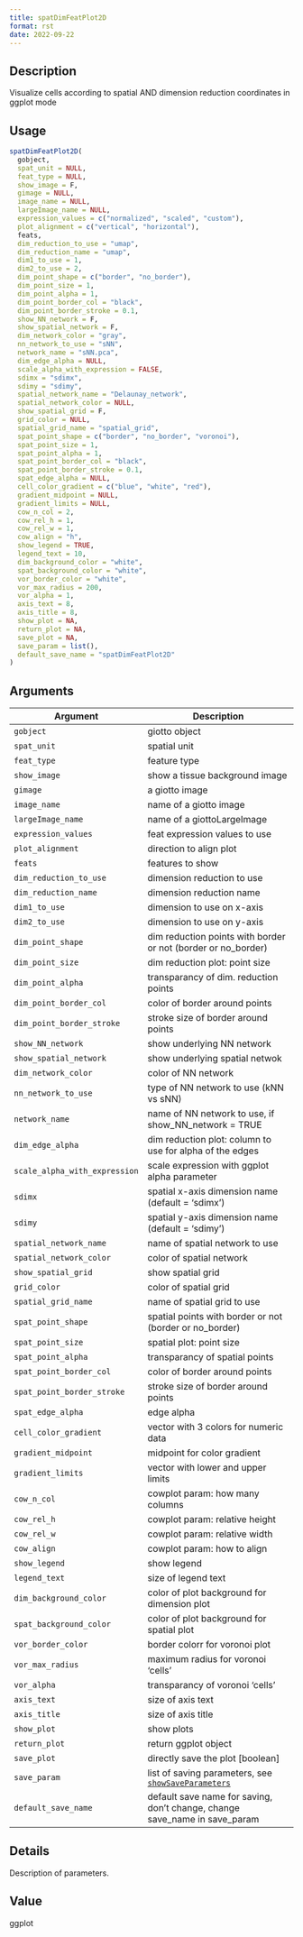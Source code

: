 ```yaml
--- 
title: spatDimFeatPlot2D 
format: rst 
date: 2022-09-22 
--- 
```


## Description

Visualize cells according to spatial AND dimension reduction coordinates in ggplot mode


## Usage

```r
spatDimFeatPlot2D(
  gobject,
  spat_unit = NULL,
  feat_type = NULL,
  show_image = F,
  gimage = NULL,
  image_name = NULL,
  largeImage_name = NULL,
  expression_values = c("normalized", "scaled", "custom"),
  plot_alignment = c("vertical", "horizontal"),
  feats,
  dim_reduction_to_use = "umap",
  dim_reduction_name = "umap",
  dim1_to_use = 1,
  dim2_to_use = 2,
  dim_point_shape = c("border", "no_border"),
  dim_point_size = 1,
  dim_point_alpha = 1,
  dim_point_border_col = "black",
  dim_point_border_stroke = 0.1,
  show_NN_network = F,
  show_spatial_network = F,
  dim_network_color = "gray",
  nn_network_to_use = "sNN",
  network_name = "sNN.pca",
  dim_edge_alpha = NULL,
  scale_alpha_with_expression = FALSE,
  sdimx = "sdimx",
  sdimy = "sdimy",
  spatial_network_name = "Delaunay_network",
  spatial_network_color = NULL,
  show_spatial_grid = F,
  grid_color = NULL,
  spatial_grid_name = "spatial_grid",
  spat_point_shape = c("border", "no_border", "voronoi"),
  spat_point_size = 1,
  spat_point_alpha = 1,
  spat_point_border_col = "black",
  spat_point_border_stroke = 0.1,
  spat_edge_alpha = NULL,
  cell_color_gradient = c("blue", "white", "red"),
  gradient_midpoint = NULL,
  gradient_limits = NULL,
  cow_n_col = 2,
  cow_rel_h = 1,
  cow_rel_w = 1,
  cow_align = "h",
  show_legend = TRUE,
  legend_text = 10,
  dim_background_color = "white",
  spat_background_color = "white",
  vor_border_color = "white",
  vor_max_radius = 200,
  vor_alpha = 1,
  axis_text = 8,
  axis_title = 8,
  show_plot = NA,
  return_plot = NA,
  save_plot = NA,
  save_param = list(),
  default_save_name = "spatDimFeatPlot2D"
)
```


## Arguments

Argument      |Description
------------- |----------------
`gobject`     |     giotto object
`spat_unit`     |     spatial unit
`feat_type`     |     feature type
`show_image`     |     show a tissue background image
`gimage`     |     a giotto image
`image_name`     |     name of a giotto image
`largeImage_name`     |     name of a giottoLargeImage
`expression_values`     |     feat expression values to use
`plot_alignment`     |     direction to align plot
`feats`     |     features to show
`dim_reduction_to_use`     |     dimension reduction to use
`dim_reduction_name`     |     dimension reduction name
`dim1_to_use`     |     dimension to use on x-axis
`dim2_to_use`     |     dimension to use on y-axis
`dim_point_shape`     |     dim reduction points with border or not (border or no_border)
`dim_point_size`     |     dim reduction plot: point size
`dim_point_alpha`     |     transparancy of dim. reduction points
`dim_point_border_col`     |     color of border around points
`dim_point_border_stroke`     |     stroke size of border around points
`show_NN_network`     |     show underlying NN network
`show_spatial_network`     |     show underlying spatial netwok
`dim_network_color`     |     color of NN network
`nn_network_to_use`     |     type of NN network to use (kNN vs sNN)
`network_name`     |     name of NN network to use, if show_NN_network = TRUE
`dim_edge_alpha`     |     dim reduction plot: column to use for alpha of the edges
`scale_alpha_with_expression`     |     scale expression with ggplot alpha parameter
`sdimx`     |     spatial x-axis dimension name (default = 'sdimx')
`sdimy`     |     spatial y-axis dimension name (default = 'sdimy')
`spatial_network_name`     |     name of spatial network to use
`spatial_network_color`     |     color of spatial network
`show_spatial_grid`     |     show spatial grid
`grid_color`     |     color of spatial grid
`spatial_grid_name`     |     name of spatial grid to use
`spat_point_shape`     |     spatial points with border or not (border or no_border)
`spat_point_size`     |     spatial plot: point size
`spat_point_alpha`     |     transparancy of spatial points
`spat_point_border_col`     |     color of border around points
`spat_point_border_stroke`     |     stroke size of border around points
`spat_edge_alpha`     |     edge alpha
`cell_color_gradient`     |     vector with 3 colors for numeric data
`gradient_midpoint`     |     midpoint for color gradient
`gradient_limits`     |     vector with lower and upper limits
`cow_n_col`     |     cowplot param: how many columns
`cow_rel_h`     |     cowplot param: relative height
`cow_rel_w`     |     cowplot param: relative width
`cow_align`     |     cowplot param: how to align
`show_legend`     |     show legend
`legend_text`     |     size of legend text
`dim_background_color`     |     color of plot background for dimension plot
`spat_background_color`     |     color of plot background for spatial plot
`vor_border_color`     |     border colorr for voronoi plot
`vor_max_radius`     |     maximum radius for voronoi 'cells'
`vor_alpha`     |     transparancy of voronoi 'cells'
`axis_text`     |     size of axis text
`axis_title`     |     size of axis title
`show_plot`     |     show plots
`return_plot`     |     return ggplot object
`save_plot`     |     directly save the plot [boolean]
`save_param`     |     list of saving parameters, see [`showSaveParameters`](#showsaveparameters)
`default_save_name`     |     default save name for saving, don't change, change save_name in save_param


## Details

Description of parameters.


## Value

ggplot


